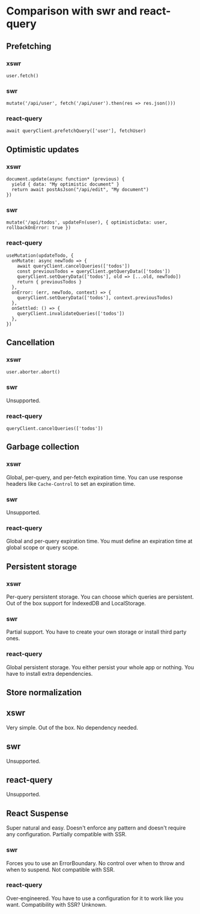# Comparison with swr and react-query

## Prefetching

### xswr

```tsx
user.fetch()
```

### swr

```tsx
mutate('/api/user', fetch('/api/user').then(res => res.json()))
```

### react-query

```tsx
await queryClient.prefetchQuery(['user'], fetchUser)
```

## Optimistic updates

### xswr

```tsx
document.update(async function* (previous) {
  yield { data: "My optimistic document" }
  return await postAsJson("/api/edit", "My document")
})
```

### swr

```tsx
mutate('/api/todos', updateFn(user), { optimisticData: user, rollbackOnError: true })
```

### react-query

```tsx
useMutation(updateTodo, {
  onMutate: async newTodo => {
    await queryClient.cancelQueries(['todos'])
    const previousTodos = queryClient.getQueryData(['todos'])
    queryClient.setQueryData(['todos'], old => [...old, newTodo])
    return { previousTodos }
  },
  onError: (err, newTodo, context) => {
    queryClient.setQueryData(['todos'], context.previousTodos)
  },
  onSettled: () => {
    queryClient.invalidateQueries(['todos'])
  },
})
```

## Cancellation

### xswr

```tsx
user.aborter.abort()
```

### swr

Unsupported.

### react-query

```tsx
queryClient.cancelQueries(['todos'])
```

## Garbage collection

### xswr

Global, per-query, and per-fetch expiration time. You can use response headers like `Cache-Control` to set an expiration time.

### swr

Unsupported.

### react-query

Global and per-query expiration time. You must define an expiration time at global scope or query scope.

## Persistent storage

### xswr

Per-query persistent storage. You can choose which queries are persistent. Out of the box support for IndexedDB and LocalStorage.

### swr

Partial support. You have to create your own storage or install third party ones.

### react-query

Global persistent storage. You either persist your whole app or nothing. You have to install extra dependencies.

## Store normalization

## xswr

Very simple. Out of the box. No dependency needed.

## swr

Unsupported.

## react-query

Unsupported.

## React Suspense

Super natural and easy. Doesn't enforce any pattern and doesn't require any configuration. Partially compatible with SSR.

### swr

Forces you to use an ErrorBoundary. No control over when to throw and when to suspend. Not compatible with SSR.

### react-query

Over-engineered. You have to use a configuration for it to work like you want. Compatibility with SSR? Unknown.